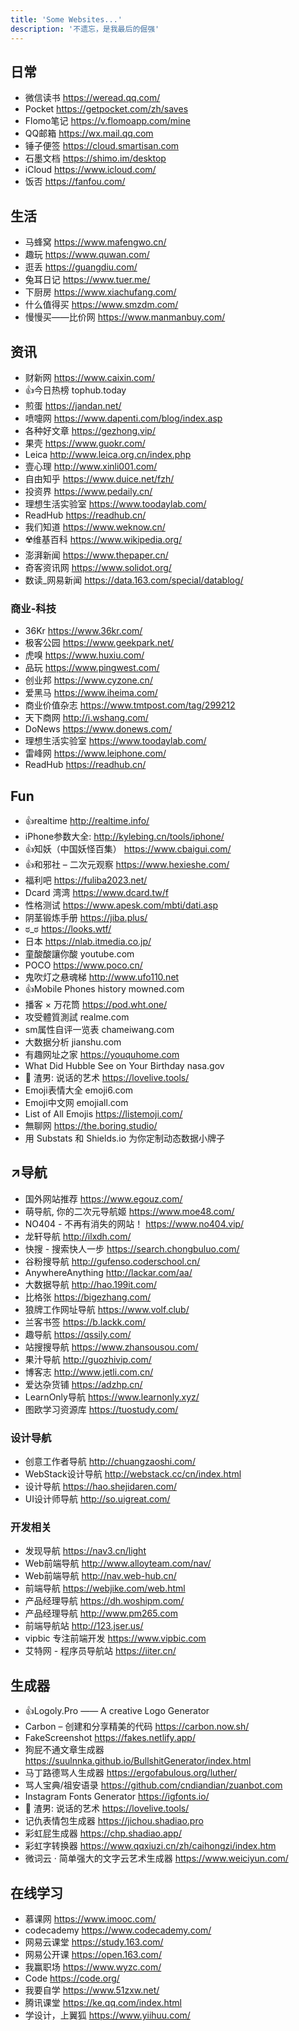 ```yaml
---
title: 'Some Websites...'
description: '不遗忘，是我最后的倔强'
---
```



## 日常

- 微信读书 https://weread.qq.com/
- Pocket https://getpocket.com/zh/saves
- Flomo笔记 https://v.flomoapp.com/mine
- QQ邮箱 https://wx.mail.qq.com
- 锤子便签 https://cloud.smartisan.com
- 石墨文档 https://shimo.im/desktop
- iCloud https://www.icloud.com/
- 饭否 https://fanfou.com/

## 生活

- 马蜂窝 https://www.mafengwo.cn/
- 趣玩 https://www.quwan.com/
- 逛丢 https://guangdiu.com/
- 兔耳日记 https://www.tuer.me/
- 下厨房 https://www.xiachufang.com/
- 什么值得买 https://www.smzdm.com/
- 慢慢买——比价网 https://www.manmanbuy.com/

## 资讯

- 财新网 https://www.caixin.com/
- 👍今日热榜 tophub.today
- 煎蛋 https://jandan.net/
- 喷嚏网 https://www.dapenti.com/blog/index.asp
- 各种好文章 https://gezhong.vip/
- 果壳 https://www.guokr.com/
- Leica http://www.leica.org.cn/index.php
- 壹心理 http://www.xinli001.com/
- 自由知乎 https://www.duice.net/fzh/
- 投资界 https://www.pedaily.cn/
- 理想生活实验室 https://www.toodaylab.com/
- ReadHub https://readhub.cn/
- 我们知道 https://www.weknow.cn/
- ☢️维基百科 https://www.wikipedia.org/
- 澎湃新闻 https://www.thepaper.cn/
- 奇客资讯网 https://www.solidot.org/
- 数读_网易新闻 https://data.163.com/special/datablog/

### 商业-科技

- 36Kr https://www.36kr.com/
- 极客公园 https://www.geekpark.net/
- 虎嗅 https://www.huxiu.com/
- 品玩 https://www.pingwest.com/
- 创业邦 https://www.cyzone.cn/
- 爱黑马 https://www.iheima.com/
- 商业价值杂志 https://www.tmtpost.com/tag/299212
- 天下商网 http://i.wshang.com/
- DoNews https://www.donews.com/
- 理想生活实验室 https://www.toodaylab.com/
- 雷峰网 https://www.leiphone.com/
- ReadHub https://readhub.cn/

## Fun

- 👍realtime http://realtime.info/
- iPhone参数大全: http://kylebing.cn/tools/iphone/
- 👍知妖（中国妖怪百集） https://www.cbaigui.com/
- 👍和邪社 – 二次元观察 https://www.hexieshe.com/
- 福利吧 https://fuliba2023.net/
- Dcard 湾湾 https://www.dcard.tw/f
- 性格测试 https://www.apesk.com/mbti/dati.asp
- 阴茎锻炼手册 https://jiba.plus/
- ಠ_ಠ https://looks.wtf/
- 日本 https://nlab.itmedia.co.jp/
- 童酸酸讓你酸 youtube.com
- POCO https://www.poco.cn/
- 鬼吹灯之悬魂梯 http://www.ufo110.net
- 👍Mobile Phones history mowned.com
- 播客 × 万花筒 https://pod.wht.one/
- 攻受體質測試 realme.com
- sm属性自评一览表 chameiwang.com
- 大数据分析 jianshu.com
- 有趣网址之家 https://youquhome.com
- What Did Hubble See on Your Birthday nasa.gov
- 🐒 渣男: 说话的艺术 https://lovelive.tools/
- Emoji表情大全 emoji6.com
- Emoji中文网 emojiall.com
- List of All Emojis https://listemoji.com/
- 無聊网 https://the.boring.studio/
- 用 Substats 和 Shields.io 为你定制动态数据小牌子

## ↗导航

- 国外网站推荐 https://www.egouz.com/
- 萌导航, 你的二次元导航姬 https://www.moe48.com/
- NO404 - 不再有消失的网站！ https://www.no404.vip/
- 龙轩导航 http://ilxdh.com/
- 快搜 - 搜索快人一步 https://search.chongbuluo.com/
- 谷粉搜导航 http://gufenso.coderschool.cn/
- AnywhereAnything http://lackar.com/aa/
- 大数据导航 http://hao.199it.com/
- 比格张 https://bigezhang.com/
- 狼牌工作网址导航 https://www.volf.club/
- 兰客书签 https://b.lackk.com/
- 趣导航 https://qssily.com/
- 站搜搜导航 https://www.zhansousou.com/
- 果汁导航 http://guozhivip.com/
- 博客志 http://www.jetli.com.cn/
- 爱达杂货铺 https://adzhp.cn/
- LearnOnly导航 https://www.learnonly.xyz/
- 图欧学习资源库 https://tuostudy.com/

### 设计导航

- 创意工作者导航 http://chuangzaoshi.com/
- WebStack设计导航 http://webstack.cc/cn/index.html
- 设计导航 https://hao.shejidaren.com/
- UI设计师导航 http://so.uigreat.com/

### 开发相关

- 发现导航 https://nav3.cn/light
- Web前端导航 http://www.alloyteam.com/nav/
- Web前端导航 http://nav.web-hub.cn/
- 前端导航 https://webjike.com/web.html
- 产品经理导航 https://dh.woshipm.com/
- 产品经理导航 http://www.pm265.com
- 前端导航站 http://123.jser.us/
- vipbic 专注前端开发 https://www.vipbic.com
- 艾特网 - 程序员导航站 https://iiter.cn/

## 生成器

- 👍Logoly.Pro —— A creative Logo Generator
- Carbon – 创建和分享精美的代码 https://carbon.now.sh/
- FakeScreenshot https://fakes.netlify.app/
- 狗屁不通文章生成器 https://suulnnka.github.io/BullshitGenerator/index.html
- 马丁路德骂人生成器 https://ergofabulous.org/luther/
- 骂人宝典/祖安语录 https://github.com/cndiandian/zuanbot.com
- Instagram Fonts Generator https://igfonts.io/
- 🐒 渣男: 说话的艺术 https://lovelive.tools/
- 记仇表情包生成器 https://jichou.shadiao.pro
- 彩虹屁生成器 https://chp.shadiao.app/
- 彩虹字转换器 https://www.qqxiuzi.cn/zh/caihongzi/index.htm
- 微词云 · 简单强大的文字云艺术生成器 https://www.weiciyun.com/

## 在线学习

- 慕课网 https://www.imooc.com/
- codecademy https://www.codecademy.com/
- 网易云课堂 https://study.163.com/
- 网易公开课 https://open.163.com/
- 我赢职场 https://www.wyzc.com/
- Code https://code.org/
- 我要自学 https://www.51zxw.net/
- 腾讯课堂 https://ke.qq.com/index.html
- 学设计，上翼狐 https://www.yiihuu.com/

